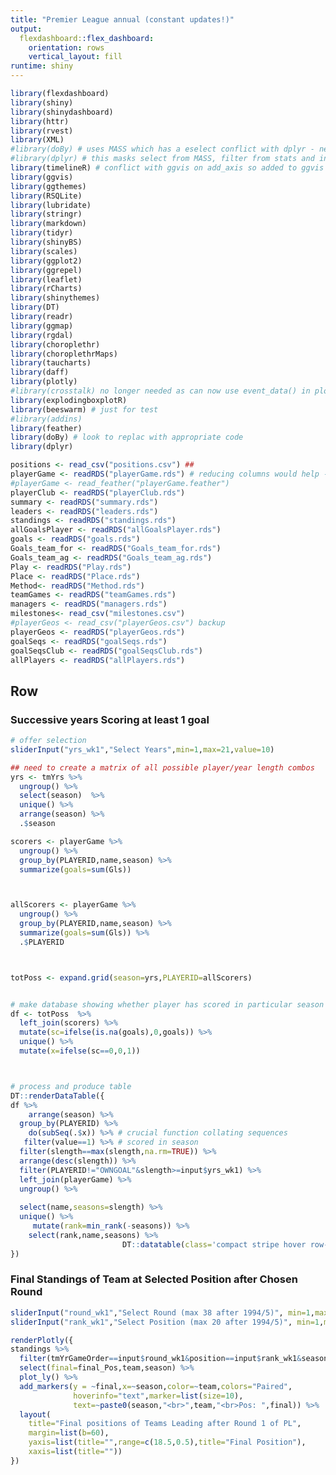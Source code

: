 ```yaml
---
title: "Premier League annual (constant updates!)"
output: 
  flexdashboard::flex_dashboard:
    orientation: rows
    vertical_layout: fill
runtime: shiny    
---
```


```r
library(flexdashboard)
library(shiny)
library(shinydashboard)
library(httr)
library(rvest)
library(XML)
#library(doBy) # uses MASS which has a eselect conflict with dplyr - need for sequences
#library(dplyr) # this masks select from MASS, filter from stats and intersect etc from base
library(timelineR) # conflict with ggvis on add_axis so added to ggvis currently
library(ggvis)
library(ggthemes)
library(RSQLite)
library(lubridate)
library(stringr)
library(markdown)
library(tidyr)
library(shinyBS)
library(scales)
library(ggplot2)
library(ggrepel)
library(leaflet)
library(rCharts)
library(shinythemes)
library(DT)
library(readr)
library(ggmap)
library(rgdal)
library(choroplethr)
library(choroplethrMaps)
library(taucharts)
library(daff)
library(plotly)
#library(crosstalk) no longer needed as can now use event_data() in plotly
library(explodingboxplotR)
library(beeswarm) # just for test
#library(addins)
library(feather)
library(doBy) # look to replac with appropriate code
library(dplyr)
```

``` r
positions <- read_csv("positions.csv") ##
playerGame <- readRDS("playerGame.rds") # reducing columns would help - though might be offset by calcs needed later
#playerGame <- read_feather("playerGame.feather")
playerClub <- readRDS("playerClub.rds")
summary <- readRDS("summary.rds")
leaders <- readRDS("leaders.rds")
standings <- readRDS("standings.rds")
allGoalsPlayer <- readRDS("allGoalsPlayer.rds")
goals <- readRDS("goals.rds")
Goals_team_for <- readRDS("Goals_team_for.rds")
Goals_team_ag <- readRDS("Goals_team_ag.rds")
Play <- readRDS("Play.rds")
Place <- readRDS("Place.rds")
Method<- readRDS("Method.rds")
teamGames <- readRDS("teamGames.rds")
managers <- readRDS("managers.rds")
milestones<- read_csv("milestones.csv")
#playerGeos <- read_csv("playerGeos.csv") backup
playerGeos <- readRDS("playerGeos.rds")
goalSeqs <- readRDS("goalSeqs.rds")
goalSeqsClub <- readRDS("goalSeqsClub.rds")
allPlayers <- readRDS("allPlayers.rds")

```


Row 
-----------------------------------------------------------------------

### Successive years Scoring at least 1 goal

```r

# offer selection
sliderInput("yrs_wk1","Select Years",min=1,max=21,value=10)

## need to create a matrix of all possible player/year length combos
yrs <- tmYrs %>% 
  ungroup() %>% 
  select(season)  %>% 
  unique() %>% 
  arrange(season) %>% 
  .$season

scorers <- playerGame %>% 
  ungroup() %>% 
  group_by(PLAYERID,name,season) %>% 
  summarize(goals=sum(Gls))



allScorers <- playerGame %>% 
  ungroup() %>% 
  group_by(PLAYERID,name,season) %>% 
  summarize(goals=sum(Gls)) %>% 
  .$PLAYERID



totPoss <- expand.grid(season=yrs,PLAYERID=allScorers)


# make database showing whether player has scored in particular season
df <- totPoss  %>% 
  left_join(scorers) %>% 
  mutate(sc=ifelse(is.na(goals),0,goals)) %>% 
  unique() %>% 
  mutate(x=ifelse(sc==0,0,1))



# process and produce table
DT::renderDataTable({
df %>% 
    arrange(season) %>% 
  group_by(PLAYERID) %>% 
    do(subSeq(.$x)) %>% # crucial function collating sequences
   filter(value==1) %>% # scored in season
  filter(slength==max(slength,na.rm=TRUE)) %>% 
  arrange(desc(slength)) %>% 
  filter(PLAYERID!="OWNGOAL"&slength>=input$yrs_wk1) %>% 
  left_join(playerGame) %>% 
  ungroup() %>% 
    
  select(name,seasons=slength) %>%
  unique() %>% 
     mutate(rank=min_rank(-seasons)) %>%
    select(rank,name,seasons) %>% 
                         DT::datatable(class='compact stripe hover row-border order-column',rownames=FALSE,options= list(paging = TRUE, searching = TRUE,info=FALSE),width=300)
})


```



### Final Standings of Team at Selected Position after Chosen Round

```r

sliderInput("round_wk1","Select Round (max 38 after 1994/5)", min=1,max=42,value=1)
sliderInput("rank_wk1","Select Position (max 20 after 1994/5)", min=1,max=22,value=1)

renderPlotly({
standings %>% 
  filter(tmYrGameOrder==input$round_wk1&position==input$rank_wk1&season<"2016/17") %>% 
  select(final=final_Pos,team,season) %>% 
  plot_ly() %>% 
  add_markers(y = ~final,x=~season,color=~team,colors="Paired",
              hoverinfo="text",marker=list(size=10),
              text=~paste0(season,"<br>",team,"<br>Pos: ",final)) %>% 
  layout(
    title="Final positions of Teams Leading after Round 1 of PL",
    margin=list(b=60),
    yaxis=list(title="",range=c(18.5,0.5),title="Final Position"),
    xaxis=list(title=""))
})

```


